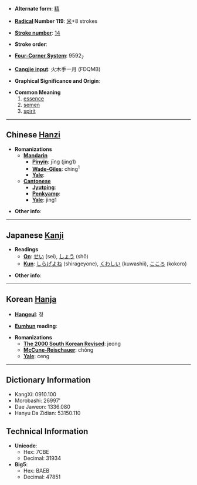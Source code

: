 * '''Alternate form''': [[精]]

* '''[[Wiktionary:Chinese radical index| Radical]] Number 119''': [[Wiktionary:Chinese radical index 米|米]]+8 strokes

* '''[[Wiktionary:Chinese total strokes index|Stroke number]]''': [[Wiktionary:Chinese total strokes index 14|14]]

* '''Stroke order''': 

* '''[[Wiktionary:Chinese four corner index|Four-Corner System]]''': 9592<sub>7</sub>

* '''[[Wiktionary:Chinese Cangjie index|Cangjie input]]''': 火木手一月 (FDQMB)

* '''Graphical Significance and Origin''': 

* '''Common Meaning'''
*#[[essence]]
*# [[semen]]
*# [[spirit]]

----

== Chinese [[Hanzi]] ==

* '''Romanizations'''
** '''[[Mandarin]]'''
*** '''[[Pinyin]]''': jīng (jing1)
*** '''[[Wade-Giles]]''': ching<sup>1</sup>
*** '''[[Yale]]''': 
** '''[[Cantonese]]'''
*** '''[[Jyutping]]''':
*** '''[[Penkyamp]]''': 
*** '''[[Yale]]''': jing1

* '''Other info''': 

----

== Japanese [[Kanji]] ==

* '''Readings'''
** '''[[On]]''': [[せい]] (sei), [[しょう]] (shō)
** '''[[Kun]]''': [[しらげよね]] (shirageyone), [[くわしい]] (kuwashii), [[こころ]] (kokoro)

* '''Other info''':  

----

== Korean [[Hanja]] ==

* '''[[Hangeul]]''': 정

* '''[[Eumhun]] reading''': 

* '''Romanizations'''
** '''[[The 2000 South Korean Revised Romanization|The 2000 South Korean Revised]]''': jeong
** '''[[McCune-Reischauer]]''': chŏng
** '''[[Yale]]''': ceng

----

== Dictionary Information ==

* KangXi: 0910.100
* Morobashi: 26997'
* Dae Jaweon: 1336.080
* Hanyu Da Zidian: 53150.110

== Technical Information ==

* '''Unicode''':
** Hex: 7CBE
** Decimal: 31934
* '''Big5''':
** Hex: BAEB
** Decimal: 47851